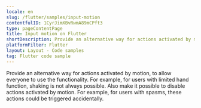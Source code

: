 ```yaml
---
locale: en
slug: /flutter/samples/input-motion
contentfulID: 1CyrJimXBvRwmA89mCPft3
type: pageContentPage
title: Input motion on Flutter
shortDescription: Provide an alternative way for actions activated by motion, to allow everyone to use the functionality.
platformFilter: Flutter
layout: Layout - Code samples
tag: Flutter code sample
---
```


Provide an alternative way for actions activated by motion, to allow everyone to use the functionality. For example, for users with limited hand function, shaking is not always possible. Also make it possible to disable actions activated by motion. For example, for users with spasms, these actions could be triggered accidentally.

<CodeSample id="input-motion" locale="en" platform="flutter"/>